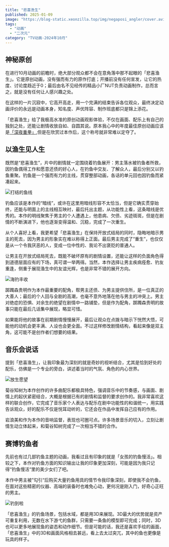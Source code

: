 ```yaml
---
title: "悲喜渔生"
published: 2025-01-09
image: "https://blog-static.xeonzilla.top/img/negaposi_angler/cover.avif"
tags:
  - "动画"
  - "二次元"
category: "TV动画-2024年10月"
---
```


## 神秘原创
在进行10月动画的前瞻时，绝大部分观众都不会在意角落中那不起眼的「悲喜渔生」。它是原创动画，没有强而有力的原作打底；开播前没有任何宣发，让它的热度、讨论度趋近于0；最后由名不见经传的精品小厂NUT负责动画制作，总而言之，就是没有任何让人感兴趣之处。

在这样的一片沉寂中，它高开高走，用一个完满的结束告诉各位观众，最终决定动画评价的永远是动画本身，知名度、声优阵容、制作班底都只是锦上添花。

「悲喜渔生」给了我极高水准的原创动画观影体验，不仅在画面、配乐上有自己的独到之处，还能让剧情收放自如、自圆其说。原本我心中的年度最佳原创动画应该是[「深夜重拳」](/posts/mayopan/),但是在欣赏过本作后，这个称号就非常难以定夺了。

## 以渔生见人生
既然是“悲喜渔生”，片中的剧情就一定围绕着钓鱼展开：男主落水被钓鱼者所救，因钓鱼偶得工作和愿意还债的好心人，在钓鱼中交友、了解众人，最后分别又以钓鱼重聚。钓鱼是一个强而有力的主线，贯穿整部动画，各话的单元回也因钓鱼而紧凑起来。

![打结的鱼线](https://blog-static.xeonzilla.top/img/negaposi_angler/01.avif "打结的鱼线")

钓鱼应该是本作的“暗线”，或许在这里用暗线形容不太恰当，但是它确实贯穿始终，还能与明面上的主线相互映衬，最后托出主题，从功能性上看，这条暗线是优秀的。本作的明线聚焦于男主的个人遭遇上，他患病、欠债、劣迹斑斑，但是在剧情的不断演进下，他也逐渐变得温和、沉稳，完成了一次重生。

从个人喜好上看，我更希望「悲喜渔生」在保持开放式结局的同时，隐晦地暗示男主的死去，因为男主的形象实在难以称得上正面。最后男主完成了“重生”，也仅仅是从一个令我厌恶的人，变成一位中性的、我论不出褒贬的普通人。

让男主在开放式结局死去，既能不破坏原有的剧情设置，还能让这样的负面角色得到道德层面应有的下场，真可谓一举两得。当然，本作选择让男主疾病痊愈、钓友重逢，侧重于展现渔生中的友谊光辉，也是非常不错的展开方向。

![海钓丰收](https://blog-static.xeonzilla.top/img/negaposi_angler/02.avif "海钓丰收")

踯躅森贵明作为本作最重要的配角，帮男主还债、为男主提供住所，是一位真正的大善人；最后的个人回与全剧的高潮，也毫不意外地落在他与男主的冲突上。男主对绝症的恐惧、对余生的绝望在剧情中一路铺垫，但是作为配角，踯躅森贵明的故事只能在最后几话集中展现，略显可惜。

如果能将他的故事在前期剧情慢慢展开，最后让观众在点拨与暗示下恍然大悟，可能他的动机会更丰满、人设也会更全面。不过这样修改剧情结构，看起来像是双主角，这可能不是创作者们想要的结果。

## 音乐会说话
提到「悲喜渔生」，让我印象最为深刻的就是奇妙的视听结合，尤其是恰到好处的配乐，仿佛是一个专业的旁白，讲述着当时的气氛、角色的内心世界。

![放生愿望](https://blog-static.xeonzilla.top/img/negaposi_angler/03.avif "放生愿望")

菊谷知树为本作创作的许多曲配乐都极具特色，强调音乐中的节奏感，与画面、剧情上的起伏紧密结合，大概是根据已有的剧情和监督的要求创作的。我非常喜欢这样的联合创作，它完成了音乐家个人表达与配乐在剧中功能性的和谐统一，用实践告诉观众，好的配乐不仅是悦耳动听的，它还会在作品中发挥自己应有的作用。

岩浪美和作为本作的音响监督，表现也可圈可点。许多场景音乐的切入，立刻让剧情生动立体起来，和菊谷知树完成了一次相当不错的合作。

## 赛博钓鱼者
先前也有过几部钓鱼主题的动画，我看过且有印象的就是「女孩的钓鱼慢活」。相较之下，本作对钓鱼方面的知识输出让我的印象更加深刻，可能是因为我只记得“钓鱼慢活“里的美少女们了吧。

本作中男主被”勾引“后购买大量钓鱼用具的情节令我印象深刻，即使我不会钓鱼，在面对这些精密的仪器、高端的装备时也难免心动，更何况是刚入门，好奇心正旺的男主。

![钓到啦](https://blog-static.xeonzilla.top/img/negaposi_angler/04.avif "钓到啦")

「悲喜渔生」的钓鱼场景，包括水域，都是用3D来展现。3D最大的优势就是资产可重复利用，无数在水下游弋的鱼群，只需要一条鱼的模型即可完成；同时，3D也可以更多地展现鱼的姿态和动作细节。但是可能的话，我还是喜欢手绘的画面，「悲喜渔生」中的3D和画面风格相去甚远，看上去太过突兀，其中的鱼也更像是玩具的样子。

